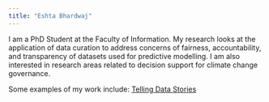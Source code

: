 ```yaml
---
title: "Eshta Bhardwaj"
---
```


I am a PhD Student at the Faculty of Information. My research looks at the application of data curation to address concerns of fairness, accountability, and transparency of datasets used for predictive modelling. I am also interested in research areas related to decision support for climate change governance. 

Some examples of  my work include: [Telling Data Stories](https://tellingstorieswithdata.com/07-gather.html#spotify)